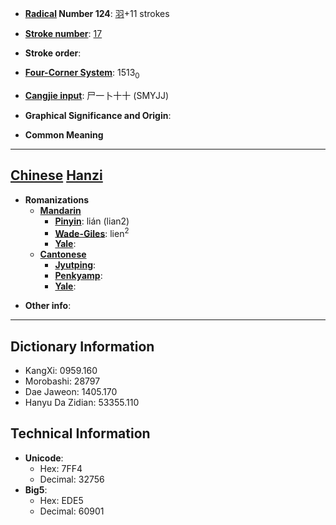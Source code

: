 * '''[[Wiktionary:Chinese radical index| Radical]] Number 124''': [[Wiktionary:Chinese radical index 羽|羽]]+11 strokes

* '''[[Wiktionary:Chinese total strokes index|Stroke number]]''': [[Wiktionary:Chinese total strokes index 17|17]]

* '''Stroke order''': 

* '''[[Wiktionary:Chinese four corner index|Four-Corner System]]''': 1513<sub>0</sub>

* '''[[Wiktionary:Chinese Cangjie index|Cangjie input]]''': 尸一卜十十 (SMYJJ)

* '''Graphical Significance and Origin''': 

* '''Common Meaning'''

----

== [[Chinese]] [[Hanzi]] ==

* '''Romanizations'''
** '''[[Mandarin]]'''
*** '''[[Pinyin]]''': lián (lian2)
*** '''[[Wade-Giles]]''': lien<sup>2</sup>
*** '''[[Yale]]''': 
** '''[[Cantonese]]'''
*** '''[[Jyutping]]''':
*** '''[[Penkyamp]]''': 
*** '''[[Yale]]''': 

* '''Other info''': 

----

== Dictionary Information ==

* KangXi: 0959.160
* Morobashi: 28797
* Dae Jaweon: 1405.170
* Hanyu Da Zidian: 53355.110

== Technical Information ==

* '''Unicode''':
** Hex: 7FF4
** Decimal: 32756
* '''Big5''':
** Hex: EDE5
** Decimal: 60901